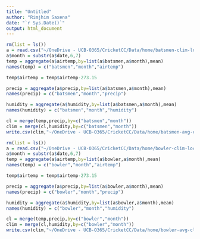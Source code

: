 ```yaml
---
title: "Untitled"
author: "Rimjhim Saxena"
date: "`r Sys.Date()`"
output: html_document
---
```


```r
rm(list = ls())
a = read.csv("~/OneDrive - UCB-O365/CricketCC/Data/home/batsmen-clim-loc.csv")
a$month = substr(a$date,6,7)
temp = aggregate(a$airtemp,by=list(a$batsmen,a$month),mean)
names(temp) = c("batsmen","month","airtemp")

temp$airtemp = temp$airtemp-273.15

precip = aggregate(a$precip,by=list(a$batsmen,a$month),mean)
names(precip) = c("batsmen","month","precip")

humidity = aggregate(a$humidity,by=list(a$batsmen,a$month),mean)
names(humidity) = c("batsmen","month","humidity")

cl = merge(temp,precip,by=c("batsmen","month"))
clim = merge(cl,humidity,by=c("batsmen","month"))
write.csv(clim,"~/OneDrive - UCB-O365/CricketCC/Data/home/batsmen-avg-clim.csv",row.names = F)
```


```r
rm(list = ls())
a = read.csv("~/OneDrive - UCB-O365/CricketCC/Data/home/bowler-clim-loc.csv")
a$month = substr(a$date,6,7)
temp = aggregate(a$airtemp,by=list(a$bowler,a$month),mean)
names(temp) = c("bowler","month","airtemp")

temp$airtemp = temp$airtemp-273.15

precip = aggregate(a$precip,by=list(a$bowler,a$month),mean)
names(precip) = c("bowler","month","precip")

humidity = aggregate(a$humidity,by=list(a$bowler,a$month),mean)
names(humidity) = c("bowler","month","humidity")

cl = merge(temp,precip,by=c("bowler","month"))
clim = merge(cl,humidity,by=c("bowler","month"))
write.csv(clim,"~/OneDrive - UCB-O365/CricketCC/Data/home/bowler-avg-clim.csv",row.names = F)

```



